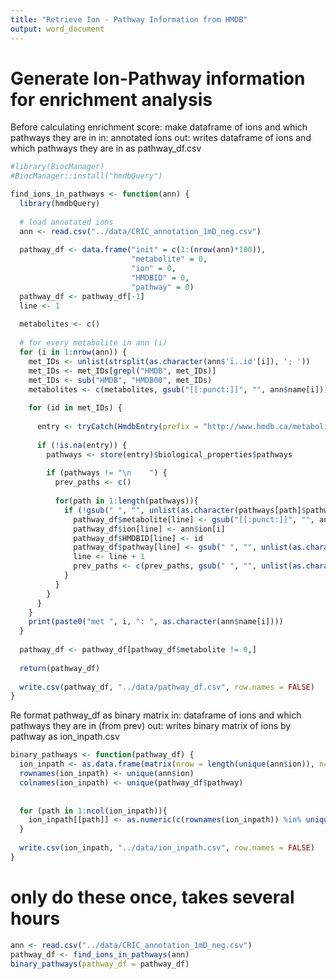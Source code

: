 ```yaml
---
title: "Retrieve Ion - Pathway Information from HMDB"
output: word_document
---
```



# Generate Ion-Pathway information for enrichment analysis
Before calculating enrichment score: make dataframe of ions and which pathways they are in
in: annotated ions
out: writes dataframe of ions and which pathways they are in as pathway_df.csv

```r
#library(BiocManager)
#BiocManager::install("hmdbQuery")

find_ions_in_pathways <- function(ann) {
  library(hmdbQuery)
  
  # load annotated ions
  ann <- read.csv("../data/CRIC_annotation_1mD_neg.csv")
  
  pathway_df <- data.frame("init" = c(1:(nrow(ann)*100)),
                           "metabolite" = 0, 
                           "ion" = 0,
                           "HMDBID" = 0,
                           "pathway" = 0)
  pathway_df <- pathway_df[-1]
  line <- 1
  
  metabolites <- c()
  
  # for every metabolite in ann (i) 
  for (i in 1:nrow(ann)) { 
    met_IDs <- unlist(strsplit(as.character(ann$'ï..id'[i]), '; '))
    met_IDs <- met_IDs[grepl("HMDB", met_IDs)]
    met_IDs <- sub("HMDB", "HMDB00", met_IDs)
    metabolites <- c(metabolites, gsub("[[:punct:]]", "", ann$name[i]))
    
    for (id in met_IDs) {
      
      entry <- tryCatch(HmdbEntry(prefix = "http://www.hmdb.ca/metabolites/", id = id), error = function(e) entry <- NA)
      
      if (!is.na(entry)) {
        pathways <- store(entry)$biological_properties$pathways
        
        if (pathways != "\n    ") {
          prev_paths <- c()
          
          for(path in 1:length(pathways)){
            if (!gsub(" ", "", unlist(as.character(pathways[path]$pathway$name))) %in% prev_paths){
              pathway_df$metabolite[line] <- gsub("[[:punct:]]", "", ann$name[i])
              pathway_df$ion[line] <- ann$ion[i]
              pathway_df$HMDBID[line] <- id
              pathway_df$pathway[line] <- gsub(" ", "", unlist(as.character(pathways[path]$pathway$name) ))
              line <- line + 1
              prev_paths <- c(prev_paths, gsub(" ", "", unlist(as.character(pathways[path]$pathway$name))))
            }
          }
        }
      }
    }
    print(paste0("met ", i, ": ", as.character(ann$name[i])))
  }
  
  pathway_df <- pathway_df[pathway_df$metabolite != 0,]
  
  return(pathway_df)
  
  write.csv(pathway_df, "../data/pathway_df.csv", row.names = FALSE)
}

```

Re format pathway_df as binary matrix
in: dataframe of ions and which pathways they are in (from prev)
out: writes binary matrix of ions by pathway as ion_inpath.csv
```r
binary_pathways <- function(pathway_df) {
  ion_inpath <- as.data.frame(matrix(nrow = length(unique(ann$ion)), ncol = length(unique(pathway_df$pathway)), 0))
  rownames(ion_inpath) <- unique(ann$ion)
  colnames(ion_inpath) <- unique(pathway_df$pathway)
  
  
  for (path in 1:ncol(ion_inpath)){
    ion_inpath[[path]] <- as.numeric(c(rownames(ion_inpath)) %in% unique(pathway_df[pathway_df$pathway == names(ion_inpath)[path],]$ion))
  }
  
  write.csv(ion_inpath, "../data/ion_inpath.csv", row.names = FALSE)
}

```

# only do these once, takes several hours
```r

ann <- read.csv("../data/CRIC_annotation_1mD_neg.csv")
pathway_df <- find_ions_in_pathways(ann)
binary_pathways(pathway_df = pathway_df)

```






